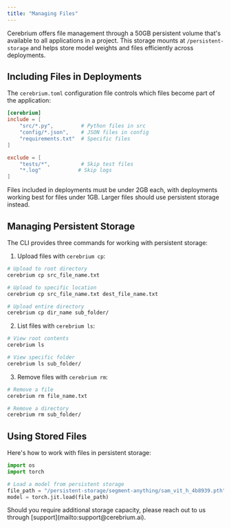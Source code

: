 ```yaml
---
title: "Managing Files"
---
```



Cerebrium offers file management through a 50GB persistent volume that's available to all applications in a project. This storage mounts at `/persistent-storage` and helps store model weights and files efficiently across deployments.

## Including Files in Deployments

The `cerebrium.toml` configuration file controls which files become part of the application:

```toml
[cerebrium]
include = [
    "src/*.py",         # Python files in src
    "config/*.json",    # JSON files in config
    "requirements.txt"  # Specific files
]

exclude = [
    "tests/*",          # Skip test files
    "*.log"            # Skip logs
]
```

Files included in deployments must be under 2GB each, with deployments working best for files under 1GB. Larger files should use persistent storage instead.

## Managing Persistent Storage

The CLI provides three commands for working with persistent storage:

1. Upload files with `cerebrium cp`:
```bash
# Upload to root directory
cerebrium cp src_file_name.txt

# Upload to specific location
cerebrium cp src_file_name.txt dest_file_name.txt

# Upload entire directory
cerebrium cp dir_name sub_folder/
```

2. List files with `cerebrium ls`:
```bash
# View root contents
cerebrium ls

# View specific folder
cerebrium ls sub_folder/
```

3. Remove files with `cerebrium rm`:
```bash
# Remove a file
cerebrium rm file_name.txt

# Remove a directory
cerebrium rm sub_folder/
```

## Using Stored Files

Here's how to work with files in persistent storage:

```python
import os
import torch

# Load a model from persistent storage
file_path = "/persistent-storage/segment-anything/sam_vit_h_4b8939.pth"
model = torch.jit.load(file_path)
```

<Warning>
    Should you require additional storage capacity, please reach out to us through [support](mailto:support@cerebrium.ai).
</Warning>